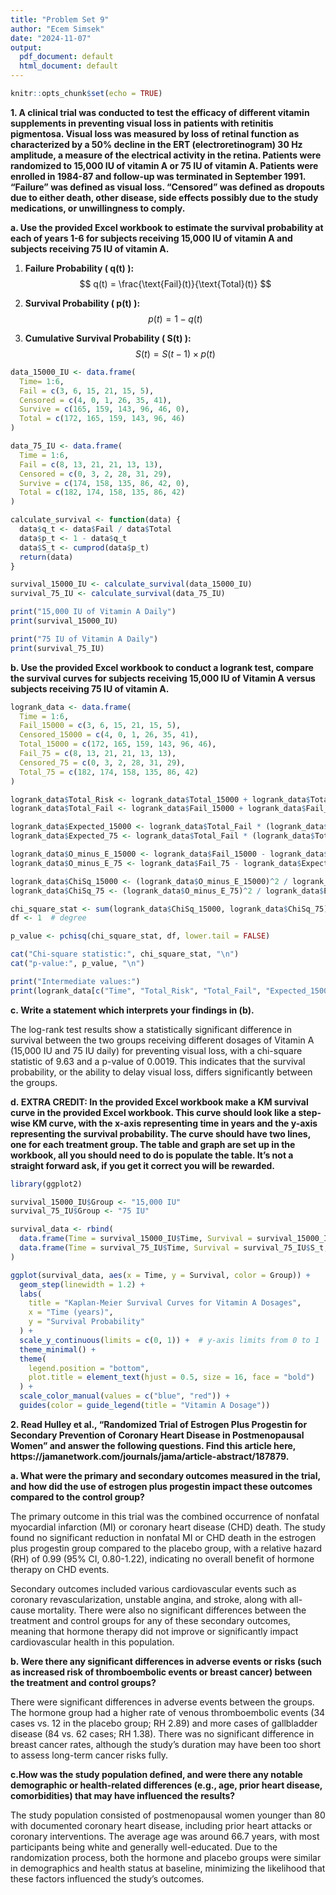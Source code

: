 ---
title: "Problem Set 9"
author: "Ecem Simsek"
date: "2024-11-07"
output:
  pdf_document: default
  html_document: default
---

```{r setup, include=FALSE}
knitr::opts_chunk$set(echo = TRUE)
```

**1. A clinical trial was conducted to test the efficacy of different vitamin supplements in preventing visual loss in patients with retinitis pigmentosa. Visual loss was measured by loss of retinal function as characterized by a 50% decline in the ERT (electroretinogram) 30 Hz amplitude, a measure of the electrical activity in the retina. Patients were randomized to 15,000 IU of vitamin A or 75 IU of vitamin A. Patients were enrolled in 1984-87 and follow-up was terminated in September 1991. “Failure” was defined as visual loss. “Censored” was defined as dropouts due to either death, other disease, side effects possibly due to the study medications, or unwillingness to comply.**

**a. Use the provided Excel workbook to estimate the survival probability at each of years 1-6 for subjects receiving 15,000 IU of vitamin A and subjects receiving 75 IU of vitamin A.**

1. **Failure Probability \( q(t) \):**
   $$
   q(t) = \frac{\text{Fail}(t)}{\text{Total}(t)}
   $$

2. **Survival Probability \( p(t) \):**
   $$
   p(t) = 1 - q(t)
   $$

3. **Cumulative Survival Probability \( S(t) \):**
   $$
   S(t) = S(t-1) \times p(t)
   $$

```{r}
data_15000_IU <- data.frame(
  Time= 1:6,
  Fail = c(3, 6, 15, 21, 15, 5),
  Censored = c(4, 0, 1, 26, 35, 41),
  Survive = c(165, 159, 143, 96, 46, 0),
  Total = c(172, 165, 159, 143, 96, 46)
)

data_75_IU <- data.frame(
  Time = 1:6,
  Fail = c(8, 13, 21, 21, 13, 13),
  Censored = c(0, 3, 2, 28, 31, 29),
  Survive = c(174, 158, 135, 86, 42, 0),
  Total = c(182, 174, 158, 135, 86, 42)
)

calculate_survival <- function(data) {
  data$q_t <- data$Fail / data$Total
  data$p_t <- 1 - data$q_t
  data$S_t <- cumprod(data$p_t)  
  return(data)
}

survival_15000_IU <- calculate_survival(data_15000_IU)
survival_75_IU <- calculate_survival(data_75_IU)

print("15,000 IU of Vitamin A Daily")
print(survival_15000_IU)

print("75 IU of Vitamin A Daily")
print(survival_75_IU)

```

**b. Use the provided Excel workbook to conduct a logrank test, compare the survival curves for subjects receiving 15,000 IU of Vitamin A versus subjects receiving 75 IU of vitamin A.**

```{r}
logrank_data <- data.frame(
  Time = 1:6,
  Fail_15000 = c(3, 6, 15, 21, 15, 5),
  Censored_15000 = c(4, 0, 1, 26, 35, 41),
  Total_15000 = c(172, 165, 159, 143, 96, 46),
  Fail_75 = c(8, 13, 21, 21, 13, 13),
  Censored_75 = c(0, 3, 2, 28, 31, 29),
  Total_75 = c(182, 174, 158, 135, 86, 42)
)

logrank_data$Total_Risk <- logrank_data$Total_15000 + logrank_data$Total_75
logrank_data$Total_Fail <- logrank_data$Fail_15000 + logrank_data$Fail_75

logrank_data$Expected_15000 <- logrank_data$Total_Fail * (logrank_data$Total_15000 / logrank_data$Total_Risk)
logrank_data$Expected_75 <- logrank_data$Total_Fail * (logrank_data$Total_75 / logrank_data$Total_Risk)

logrank_data$O_minus_E_15000 <- logrank_data$Fail_15000 - logrank_data$Expected_15000
logrank_data$O_minus_E_75 <- logrank_data$Fail_75 - logrank_data$Expected_75

logrank_data$ChiSq_15000 <- (logrank_data$O_minus_E_15000)^2 / logrank_data$Expected_15000
logrank_data$ChiSq_75 <- (logrank_data$O_minus_E_75)^2 / logrank_data$Expected_75

chi_square_stat <- sum(logrank_data$ChiSq_15000, logrank_data$ChiSq_75)
df <- 1  # degree

p_value <- pchisq(chi_square_stat, df, lower.tail = FALSE)

cat("Chi-square statistic:", chi_square_stat, "\n")
cat("p-value:", p_value, "\n")

print("Intermediate values:")
print(logrank_data[c("Time", "Total_Risk", "Total_Fail", "Expected_15000", "Expected_75")])

```

**c. Write a statement which interprets your findings in (b).**

The log-rank test results show a statistically significant difference in survival between the two groups receiving different dosages of Vitamin A (15,000 IU and 75 IU daily) for preventing visual loss, with a chi-square statistic of 9.63 and a p-value of 0.0019. This indicates that the survival probability, or the ability to delay visual loss, differs significantly between the groups.


**d. EXTRA CREDIT: In the provided Excel workbook make a KM survival curve in the provided Excel workbook. This curve should look like a step-wise KM curve, with the x-axis representing time in years and the y-axis representing the survival probability. The curve should have two lines, one for each treatment group. The table and graph are set up in the workbook, all you should need to do is populate the table. It's not a straight forward ask, if you get it correct you will be rewarded.**

```{r}
library(ggplot2)

survival_15000_IU$Group <- "15,000 IU"
survival_75_IU$Group <- "75 IU"

survival_data <- rbind(
  data.frame(Time = survival_15000_IU$Time, Survival = survival_15000_IU$S_t, Group = survival_15000_IU$Group),
  data.frame(Time = survival_75_IU$Time, Survival = survival_75_IU$S_t, Group = survival_75_IU$Group)
)

ggplot(survival_data, aes(x = Time, y = Survival, color = Group)) +
  geom_step(linewidth = 1.2) + 
  labs(
    title = "Kaplan-Meier Survival Curves for Vitamin A Dosages",
    x = "Time (years)",
    y = "Survival Probability"
  ) +
  scale_y_continuous(limits = c(0, 1)) +  # y-axis limits from 0 to 1
  theme_minimal() +
  theme(
    legend.position = "bottom",
    plot.title = element_text(hjust = 0.5, size = 16, face = "bold")
  ) +
  scale_color_manual(values = c("blue", "red")) +
  guides(color = guide_legend(title = "Vitamin A Dosage"))

```

**2. Read Hulley et al., "Randomized Trial of Estrogen Plus Progestin for Secondary Prevention of Coronary Heart Disease in Postmenopausal Women" and answer the following questions. Find this article here, https://jamanetwork.com/journals/jama/article-abstract/187879.**


**a. What were the primary and secondary outcomes measured in the trial, and how did the use of estrogen plus progestin impact these outcomes compared to the control group?**

The primary outcome in this trial was the combined occurrence of nonfatal myocardial infarction (MI) or coronary heart disease (CHD) death. The study found no significant reduction in nonfatal MI or CHD death in the estrogen plus progestin group compared to the placebo group, with a relative hazard (RH) of 0.99 (95% CI, 0.80-1.22), indicating no overall benefit of hormone therapy on CHD events. 

Secondary outcomes included various cardiovascular events such as coronary revascularization, unstable angina, and stroke, along with all-cause mortality. There were also no significant differences between the treatment and control groups for any of these secondary outcomes, meaning that hormone therapy did not improve or significantly impact cardiovascular health in this population.

**b. Were there any significant differences in adverse events or risks (such as increased risk of thromboembolic events or breast cancer) between the treatment and control groups?**

There were significant differences in adverse events between the groups. The hormone group had a higher rate of venous thromboembolic events (34 cases vs. 12 in the placebo group; RH 2.89) and more cases of gallbladder disease (84 vs. 62 cases; RH 1.38). There was no significant difference in breast cancer rates, although the study’s duration may have been too short to assess long-term cancer risks fully.


**c.How was the study population defined, and were there any notable demographic or health-related differences (e.g., age, prior heart disease, comorbidities) that may have influenced the results?**

The study population consisted of postmenopausal women younger than 80 with documented coronary heart disease, including prior heart attacks or coronary interventions. The average age was around 66.7 years, with most participants being white and generally well-educated. Due to the randomization process, both the hormone and placebo groups were similar in demographics and health status at baseline, minimizing the likelihood that these factors influenced the study's outcomes.
